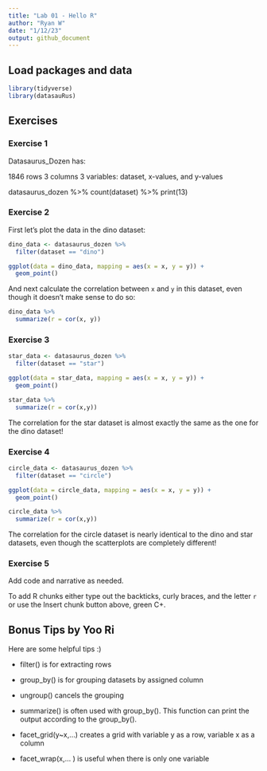 ```yaml
---
title: "Lab 01 - Hello R"
author: "Ryan W"
date: "1/12/23"
output: github_document
---
```


## Load packages and data

```r
library(tidyverse) 
library(datasauRus)
```

## Exercises

### Exercise 1

Datasaurus_Dozen has: 

1846 rows
3 columns
3 variables: dataset, x-values, and y-values

datasaurus_dozen %>%
  count(dataset) %>%
  print(13)

### Exercise 2

First let's plot the data in the dino dataset:

```r
dino_data <- datasaurus_dozen %>%
  filter(dataset == "dino")

ggplot(data = dino_data, mapping = aes(x = x, y = y)) +
  geom_point()
```

And next calculate the correlation between `x` and `y` in this dataset, even though it doesn't make sense to do so:

```r
dino_data %>%
  summarize(r = cor(x, y))
```

### Exercise 3

```r
star_data <- datasaurus_dozen %>%
  filter(dataset == "star")

ggplot(data = star_data, mapping = aes(x = x, y = y)) +
  geom_point()
```

```r
star_data %>%
  summarize(r = cor(x,y))
```

The correlation for the star dataset is almost exactly the same as the one for the dino dataset!

### Exercise 4

```r
circle_data <- datasaurus_dozen %>%
  filter(dataset == "circle")

ggplot(data = circle_data, mapping = aes(x = x, y = y)) +
  geom_point()
```

```r
circle_data %>%
  summarize(r = cor(x,y))
```

The correlation for the circle dataset is nearly identical to the dino and star datasets, even though the scatterplots are completely different!

### Exercise 5

Add code and narrative as needed.

To add R chunks either type out the backticks, curly braces, and the letter `r` or use the Insert chunk button above, green C+.



## Bonus Tips by Yoo Ri

Here are some helpful tips :) 

* filter() is for extracting rows

* group_by() is for grouping datasets by assigned column 
* ungroup() cancels the grouping 

* summarize()  is often used with group_by(). This function can print the output according to the group_by().

* facet_grid(y~x,...) creates a grid with variable y as a row, variable x as a column  
* facet_wrap(x,... ) is useful when there is only one variable
